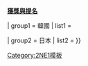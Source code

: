 <noinclude>{{noteTA|G1=2NE1}}</noinclude>
{{Navbox
| name       = 2NE1單曲
| title      = <span style="color:white">2NE1 單曲</span>
| tracking   = <includeonly>no</includeonly>
| titlestyle = background:#000000; color: #ffffff;
| groupstyle = background-color:#606060;
| abovestyle = background-color:#606060;
| belowstyle = background-color:#606060;
| above      = '''[[2NE1音樂作品列表|音樂作品]]''' {{·}} '''[[2NE1獲獎與提名列表|獲獎與提名]]'''

| group1     = 韓國
| list1      = {{Navbox subgroup
  | groupstyle = background-color:#888888;

  | group1 = [[2NE1 1st Mini Album]]
  | list1  = "Lollipop" · "Fire" · "I Don't Care"

  | group2 = [[To Anyone]]
  | list2  = "Kiss" (Dara) · "You and I" (Bom)  · "Please Don't Go" (CL&Minzy) · "Try to Follow Me" · "Can't Nobody" · "Go Away" · "Clap Your Hands" · "It Hurts (Slow)"

  | group3 = [[2NE1 2nd Mini Album]]
  | list3  = "Don't Cry" (Bom) · "Lonely" · "I Am the Best" · "Hate You" · "Ugly"

  | group4 = TBA
  | list4  = "I Love You" · "The Baddest Female" (CL) · "Falling In Love" · "Do You Love Me" · "Missing You" · "[[Good Bye (2NE1告别單曲)|Goodbye]]"
  }}

| group2     = 日本
| list2      = {{Navbox subgroup
  | groupstyle = background-color:#888888;

  | group1 = [[Collection]]
  | list1  = "Go Away"·"Scream"

  | group2 = TBA
  | list2  = "I Love You"
  }}
}}<noinclude>
{{collapsible option}}
[[Category:2NE1模板]]
</noinclude>